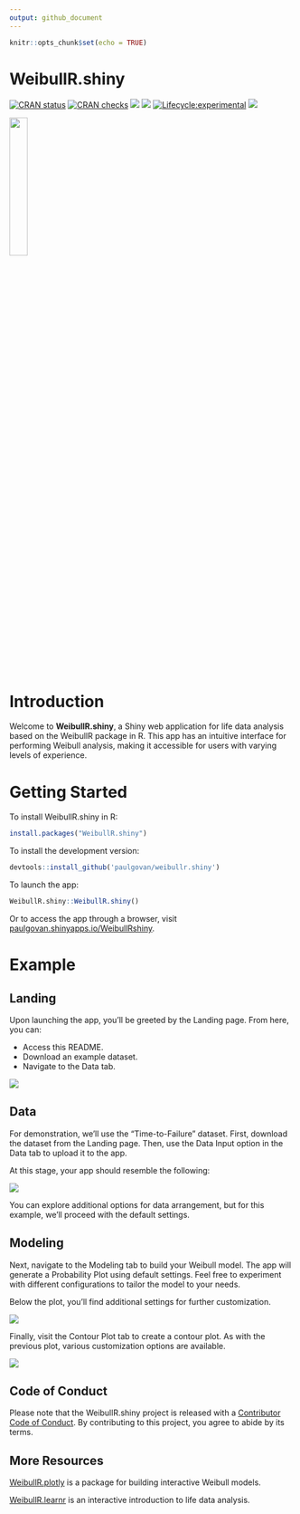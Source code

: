 ```yaml
---
output: github_document
---
```


```r
knitr::opts_chunk$set(echo = TRUE)
```

# WeibullR.shiny

<!-- badges: start -->
[![CRAN status](https://www.r-pkg.org/badges/version/WeibullR.shiny)](https://CRAN.R-project.org/package=WeibullR.shiny)
[![CRAN checks](https://badges.cranchecks.info/summary/WeibullR.shiny.svg)](https://cran.r-project.org/web/checks/check_results_WeibullR.shiny.html)
[![](http://cranlogs.r-pkg.org/badges/last-month/WeibullR.shiny)](https://cran.r-project.org/package=WeibullR.shiny)
[![](http://cranlogs.r-pkg.org/badges/grand-total/WeibullR.shiny)](https://cran.r-project.org/package=WeibullR.shiny)
[![Lifecycle:experimental](https://img.shields.io/badge/lifecycle-experimental-orange.svg)](https://lifecycle.r-lib.org/articles/stages.html#experimental)
[![](https://img.shields.io/badge/doi-10.32614/CRAN.package.WeibullR.shiny-green.svg)](https://doi.org/10.32614/CRAN.package.WeibullR.shiny)
<!-- badges: end -->

![](https://github.com/paulgovan/WeibullR.shiny/blob/master/inst/app/www/WeibullR.png?raw=true){width=25%}

# Introduction

Welcome to **WeibullR.shiny**, a Shiny web application for life data analysis based on the WeibullR package in R. This app has an intuitive interface for performing Weibull analysis, making it accessible for users with varying levels of experience.

# Getting Started 

To install WeibullR.shiny in R:

```r
install.packages("WeibullR.shiny")
```

To install the development version:

```r
devtools::install_github('paulgovan/weibullr.shiny')
```

To launch the app: 

```r
WeibullR.shiny::WeibullR.shiny()
```

Or to access the app through a browser, visit [paulgovan.shinyapps.io/WeibullRshiny](https://paulgovan.shinyapps.io/WeibullRshiny).

# Example
## Landing

Upon launching the app, you'll be greeted by the Landing page. From here, you can:

* Access this README.
* Download an example dataset.
* Navigate to the Data tab. 

![](https://github.com/paulgovan/WeibullR.shiny/blob/master/inst/images/Landing.png?raw=true)

## Data

For demonstration, we'll use the "Time-to-Failure" dataset. First, download the dataset from the Landing page. Then, use the Data Input option in the Data tab to upload it to the app.

At this stage, your app should resemble the following:

![](https://github.com/paulgovan/WeibullR.shiny/blob/master/inst/images/Data.png?raw=true)

You can explore additional options for data arrangement, but for this example, we'll proceed with the default settings.

## Modeling

Next, navigate to the Modeling tab to build your Weibull model. The app will generate a Probability Plot using default settings. Feel free to experiment with different configurations to tailor the model to your needs.

Below the plot, you’ll find additional settings for further customization.

![](https://github.com/paulgovan/WeibullR.shiny/blob/master/inst/images/ProbPlot.png?raw=true)

Finally, visit the Contour Plot tab to create a contour plot. As with the previous plot, various customization options are available.

![](https://github.com/paulgovan/WeibullR.shiny/blob/master/inst/images/ContPlot.png?raw=true)

## Code of Conduct

Please note that the WeibullR.shiny project is released with a [Contributor Code of Conduct](https://paulgovan.github.io/WeibullR.shiny/CODE_OF_CONDUCT.html). By contributing to this project, you agree to abide by its terms.

## More Resources

[WeibullR.plotly](https://paulgovan.github.io/WeibullR.plotly/) is a package for building interactive Weibull models. 

[WeibullR.learnr](https://paulgovan.github.io/WeibullR.learnr/) is an interactive introduction to life data analysis.

